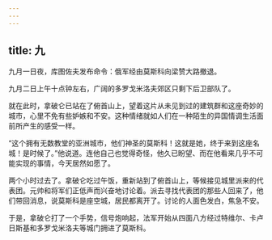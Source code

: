 ```yaml
---
---
---
```

title: 九
---



九月一日夜，库图佐夫发布命令：俄军经由莫斯科向梁赞大路撤退。

九月二日上午十点钟左右，广阔的多罗戈米洛夫郊区只剩下后卫部队了。

就在此时，拿破仑已站在了俯首山上，望着这片从未见到过的建筑群和这座奇妙的城市，心里不免有些妒嫉和不安。这种情绪就如人们在一种陌生的异国情调生活面前所产生的感受一样。

“这个拥有无数教堂的亚洲城市，他们神圣的莫斯科！这就是她，终于来到这座名城！是时候了。”他说道。连他自己也觉得奇怪，他久已盼望、而在他看来几乎不可能实现的事情，今天居然如愿了。

两个小时过去了。拿破仑吃过午饭，重新站到了俯首山上，等候接见城里派来的代表团。元帅和将军们正低声而兴奋地讨论着。派去寻找代表团的那些人回来了，他们带回消息，说莫斯科是座空城，居民都离开了。讨论的人面色发白，焦急不安。

于是，拿破仑打了一个手势，信号炮响起，法军开始从四面八方经过特维尔、卡卢日斯基和多罗戈米洛夫等城门拥进了莫斯科。